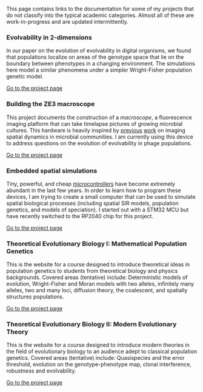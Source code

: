 
This page contains links to the documentation for some of my projects that do not classify into the typical academic categories. Almost all of these are work-in-progress and are updated intermittently.

### Evolvability in 2-dimensions
In our paper on the evolution of evolvability in digital organisms, we found that populations localize on areas of the genotype space that lie on the boundary between phenotypes in a changing environment. The simulations here model a similar phenomena under a simpler Wright-Fisher population genetic model. 

[Go to the project page]()

### Building the ZE3 macroscope
This project documents the construction of a *macroscope*, a fluorescence imaging platform that can take timelapse pictures of growing microbial cultures. This hardware is heavily inspired by [previous](https://openhardware.metajnl.com/articles/10.5334/joh.44) [work](https://openwetware.org/wiki/Macroscope) on imaging spatial dynamics in microbial communities. I am currently using this device to address questions on the evolution of evolvability in phage populations.

[Go to the project page]()

### Embedded spatial simulations
Tiny, powerful, and cheap [microcontrollers](https://jaycarlson.net/microcontrollers/) have become extremely abundant in the last few years. In order to learn how to program these devices, I am trying to create a small computer that can be used to simulate spatial biological processes (including spatial SIR models, population genetics, and models of speciation). I started out with a STM32 MCU but have recently switched to the RP2040 chip for this project.

[Go to the project page]()

### Theoretical Evolutionary Biology I: Mathematical Population Genetics
This is the website for a course designed to introduce theoretical ideas in population genetics to students from theoretical biology and physics backgrounds. Covered areas (tentative) include: Deterministic models of evolution, Wright-Fisher and Moran models with two alleles, infinitely many alleles, two and many loci, diffusion theory, the coalescent, and spatially structures populations.

[Go to the project page]()

### Theoretical Evolutionary Biology II: Modern Evolutionary Theory
This is the website for a course designed to introduce modern theories in the field of evolutionary biology to an audience adept to classical population genetics. Covered areas (tentative) include: Quasispecies and the error threshold, evolution on the genotype-phenotype map, clonal interference, robustness and evolvability.

[Go to the project page]()



